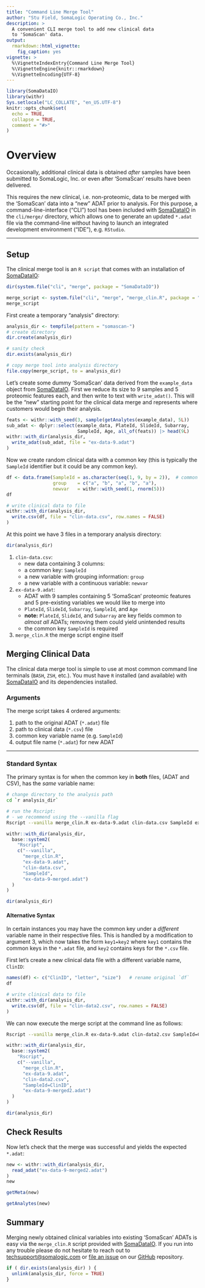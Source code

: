 ```yaml
---
title: "Command Line Merge Tool"
author: "Stu Field, SomaLogic Operating Co., Inc."
description: >
  A convenient CLI merge tool to add new clinical data
  to 'SomaScan' data.
output:
  rmarkdown::html_vignette:
    fig_caption: yes
vignette: >
  %\VignetteIndexEntry{Command Line Merge Tool}
  %\VignetteEngine{knitr::rmarkdown}
  %\VignetteEncoding{UTF-8}
---
```


```r
library(SomaDataIO)
library(withr)
Sys.setlocale("LC_COLLATE", "en_US.UTF-8")
knitr::opts_chunk$set(
  echo = TRUE,
  collapse = TRUE,
  comment = "#>"
)
```


# Overview

Occasionally, additional clinical data is obtained _after_ samples
have been submitted to SomaLogic, Inc. or even after 'SomaScan'
results have been delivered. 

This requires the new clinical, i.e. non-proteomic, data to be merged
with the 'SomaScan' data into a "new" ADAT prior to analysis.
For this purpose, a command-line-interface ("CLI") tool has been included
with [SomaDataIO](https://CRAN.R-project.org/package=SomaDataIO)
in the `cli/merge/` directory, which allows one to
generate an updated `*.adat` file via the command-line without
having to launch an integrated development environment ("IDE"), e.g. `RStudio`.


----------------


## Setup

The clinical merge tool is an `R script` that comes with an installation
of [SomaDataIO](https://CRAN.R-project.org/package=SomaDataIO):

```r
dir(system.file("cli", "merge", package = "SomaDataIO"))

merge_script <- system.file("cli", "merge", "merge_clin.R", package = "SomaDataIO")
merge_script
```

First create a temporary "analysis" directory:

```r
analysis_dir <- tempfile(pattern = "somascan-")
# create directory
dir.create(analysis_dir)

# sanity check
dir.exists(analysis_dir)

# copy merge tool into analysis directory
file.copy(merge_script, to = analysis_dir)
```

Let's create some dummy 'SomaScan' data derived from the `example_data` object
from [SomaDataIO](https://CRAN.R-project.org/package=SomaDataIO).
First we reduce its size to 9 samples and 5 proteomic features each, and
then write to text with `write_adat()`.
This will be the "new" starting point for the clinical
data merge and represents where customers would begin their analysis.

```r
feats <- withr::with_seed(3, sample(getAnalytes(example_data), 5L))
sub_adat <- dplyr::select(example_data, PlateId, SlideId, Subarray,
                          SampleId, Age, all_of(feats)) |> head(9L)
withr::with_dir(analysis_dir,
  write_adat(sub_adat, file = "ex-data-9.adat")
)
```

Now we create random clinical data with a common key (this is typically
the `SampleId` identifier but it could be any common key).

```r
df <- data.frame(SampleId = as.character(seq(1, 9, by = 2)),  # common key
                 group    = c("a", "b", "a", "b", "a"),
                 newvar   = withr::with_seed(1, rnorm(5)))
df

# write clinical data to file
withr::with_dir(analysis_dir,
  write.csv(df, file = "clin-data.csv", row.names = FALSE)
)
```


At this point we have 3 files in a temporary analysis directory:

```r
dir(analysis_dir)
```

1. `clin-data.csv`:
    + new data containing 3 columns:
    + a common key: `SampleId`
    + a new variable with grouping information: `group`
    + a new variable with a continuous variable: `newvar`
1. `ex-data-9.adat`:
    + ADAT with 9 samples containing 5 'SomaScan' proteomic
      features and 5 pre-existing variables we would like to merge into
    + `PlateId`, `SlideId`, `Subarray`, `SampleId`, and `Age`
    + __note:__  `PlateId`, `SlideId`, and `Subarray` are key fields common
      to _almost all_ ADATs; removing them could yield unintended results
    + the common key `SampleId` is required
1. `merge_clin.R` the merge script engine itself 


## Merging Clinical Data

The clinical data merge tool is simple to use at most common command line
terminals (`BASH`, `ZSH`, etc.). You must have `R` installed
(and available) with [SomaDataIO](https://CRAN.R-project.org/package=SomaDataIO)
and its dependencies installed.

### Arguments

The merge script takes 4 ordered arguments:

1. path to the original ADAT (`*.adat`) file
1. path to clinical data (`*.csv`) file
1. common key variable name (e.g. `SampleId`)
1. output file name (`*.adat`) for new ADAT



---------------


### Standard Syntax

The primary syntax is for when the common key in __both__ files,
(ADAT and CSV), has the _same_ variable name:


```bash
# change directory to the analysis path
cd `r analysis_dir`

# run the Rscript:
# - we recommend using the --vanilla flag
Rscript --vanilla merge_clin.R ex-data-9.adat clin-data.csv SampleId ex-data-9-merged.adat
```

```r
withr::with_dir(analysis_dir,
  base::system2(
    "Rscript",
    c("--vanilla",
      "merge_clin.R",
      "ex-data-9.adat",
      "clin-data.csv",
      "SampleId",
      "ex-data-9-merged.adat")
  )
)
```

```r
dir(analysis_dir)
```


#### Alternative Syntax

In certain instances you may have the common key under a _different_ variable
name in their respective files. This is handled by a modification to
argument 3, which now takes the form `key1=key2` where `key1` contains the
common keys in the `*.adat` file, and `key2` contains keys for the `*.csv` file.

First let's create a new clinical data file with a different
variable name, `ClinID`:

```r
names(df) <- c("ClinID", "letter", "size")   # rename original `df`
df

# write clinical data to file
withr::with_dir(analysis_dir,
  write.csv(df, file = "clin-data2.csv", row.names = FALSE)
)
```

We can now execute the merge script at the command line as follows:

```bash
Rscript --vanilla merge_clin.R ex-data-9.adat clin-data2.csv SampleId=ClinID ex-data-9-merged2.adat
```

```r
withr::with_dir(analysis_dir,
  base::system2(
    "Rscript",
    c("--vanilla",
      "merge_clin.R",
      "ex-data-9.adat",
      "clin-data2.csv",
      "SampleId=ClinID",
      "ex-data-9-merged2.adat")
  )
)
```

```r
dir(analysis_dir)
```

## Check Results

Now let's check that the merge was successful and yields the expected
`*.adat`:

```r
new <- withr::with_dir(analysis_dir,
  read_adat("ex-data-9-merged2.adat")
)
new

getMeta(new)

getAnalytes(new)
```


## Summary

Merging newly obtained clinical variables into existing 'SomaScan' ADATs
is easy via the `merge_clin.R` script provided with
[SomaDataIO](https://CRAN.R-project.org/package=SomaDataIO).
If you run into any trouble please do not hesitate to reach out
to <techsupport@somalogic.com> or
[file an issue](https://github.com/SomaLogic/SomaDataIO/issues/new) on
our [GitHub](https://github.com/SomaLogic/SomaDataIO) repository.


```r
if ( dir.exists(analysis_dir) ) {
  unlink(analysis_dir, force = TRUE)
}
```

